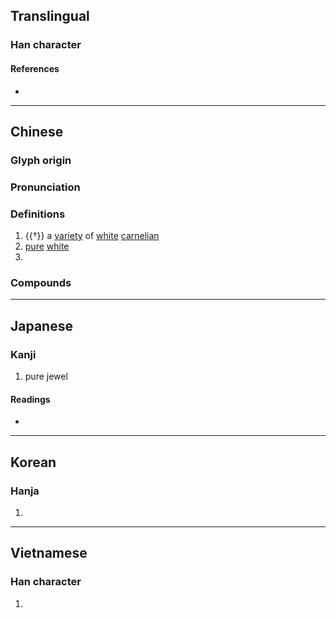 {{also|瑯}}
{{character info/new}}
==Translingual==

===Han character===
{{Han char|rn=96|rad=玉|as=07|sn=11|four=13132|canj=MGIAV|ids=⿰𤣩良}}

====References====
* {{Han ref|kx=0733.010|dkj=21013|dj=1144.080|hdz=21118.120|uh=7405|ud=29701|bh=B277|bd=45687}}

----

==Chinese==
{{zh-forms|alt=*瑯}}

===Glyph origin===
{{Han etym}}

===Pronunciation===
{{zh-pron
|m=láng
|c=long4
|mn=ml:lông
|mc=y
|oc=y
|cat=n,a,pn
}}

===Definitions===
{{zh-hanzi}}

# {{†}} a [[variety]] of [[white]] [[carnelian]]
# [[pure]] [[white]]
# {{surname|zh}}

===Compounds===
{{zh-der|不琅琅|不琅鼓|乞留玎琅|各琅琅|天祿琳琅|廝琅琅|施琅|明琅|書聲琅琅|林琅|桑琅琅|玕琅|玲琅|琅函|琅玕|琅琅|琅琅上口|琅璫|琅簡蘂書|琅邪|琅邪山|琳琅|琳琅滿目|琅琊|瑯嶠|琅𤩝|瑯琊}}

----

==Japanese==

===Kanji===
{{ja-kanji|grade=|rs=玉07}}

# pure jewel

====Readings====
* {{ja-readings
|goon=ろう
|kanon=ろう
|kun=
|nanori=}}

----

==Korean==

===Hanja===
{{ko-hanja|hangeul=[[랑]]>[[낭]]|eumhun=|rv=rang>nang|mr=rang>nang|y=lang>nang}}

# {{rfdef|ko|sort=玉07}}

----

==Vietnamese==

===Han character===
{{vi-hantu|[[lang]]|rs=玉07}}

# {{rfdef|vi|sort=玉07}}